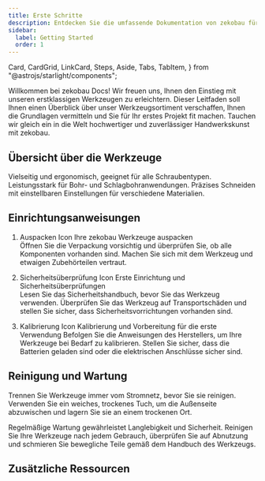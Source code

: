 ```yaml
---
title: Erste Schritte
description: Entdecken Sie die umfassende Dokumentation von zekobau für einen eingehenden Einblick in unsere erstklassigen Werkzeuge und Bauleistungen. 
sidebar:
  label: Getting Started
  order: 1
---
```


  Card,
  CardGrid,
  LinkCard,
  Steps,
  Aside,
  Tabs,
  TabItem,
} from "@astrojs/starlight/components";

Willkommen bei zekobau Docs! Wir freuen uns, Ihnen den Einstieg mit unseren erstklassigen Werkzeugen zu erleichtern. Dieser Leitfaden soll Ihnen einen Überblick über unser Werkzeugsortiment verschaffen, Ihnen die Grundlagen vermitteln und Sie für Ihr erstes Projekt fit machen. Tauchen wir gleich ein in die Welt hochwertiger und zuverlässiger Handwerkskunst mit zekobau.

## Übersicht über die Werkzeuge

<CardGrid>
  <Card title="Schraubendreher-Set" icon="seti:config">
    Vielseitig und ergonomisch, geeignet für alle Schraubentypen.
    <LinkCard title="Mehr erfahren" href="de/guides/getting-started" />
  </Card>
  <Card title="Schlagbohrmaschine" icon="seti:pipeline">
    Leistungsstark für Bohr- und Schlagbohranwendungen.
    <LinkCard title="Mehr erfahren" href="de/guides/getting-started" />
  </Card>
  <Card title="Elektrosägen" icon="seti:crystal">
    Präzises Schneiden mit einstellbaren Einstellungen für verschiedene Materialien.
    <LinkCard title="Mehr erfahren" href="de/guides/getting-started" />
  </Card>
</CardGrid>

## Einrichtungsanweisungen

<Steps>

1. Auspacken Icon Ihre zekobau Werkzeuge auspacken  
   Öffnen Sie die Verpackung vorsichtig und überprüfen Sie, ob alle Komponenten vorhanden sind. Machen Sie sich mit dem Werkzeug und etwaigen Zubehörteilen vertraut.

2. Sicherheitsüberprüfung Icon Erste Einrichtung und Sicherheitsüberprüfungen  
   Lesen Sie das Sicherheitshandbuch, bevor Sie das Werkzeug verwenden. Überprüfen Sie das Werkzeug auf Transportschäden und stellen Sie sicher, dass Sicherheitsvorrichtungen vorhanden sind.

3. Kalibrierung Icon Kalibrierung und Vorbereitung für die erste Verwendung
   Befolgen Sie die Anweisungen des Herstellers, um Ihre Werkzeuge bei Bedarf zu kalibrieren. Stellen Sie sicher, dass die Batterien geladen sind oder die elektrischen Anschlüsse sicher sind.

</Steps>


## Reinigung und Wartung

<Aside type="tip">
  Trennen Sie Werkzeuge immer vom Stromnetz, bevor Sie sie reinigen. Verwenden Sie ein weiches, trockenes Tuch, um die
  Außenseite abzuwischen und lagern Sie sie an einem trockenen Ort.
</Aside>

Regelmäßige Wartung gewährleistet Langlebigkeit und Sicherheit. Reinigen Sie Ihre Werkzeuge nach jedem Gebrauch, überprüfen Sie auf Abnutzung und schmieren Sie bewegliche Teile gemäß dem Handbuch des Werkzeugs.

## Zusätzliche Ressourcen

<LinkCard
title="Ausführliche Tutorials"
description="Tauchen Sie mit Experten-Tutorials tief in die Verwendung unserer Werkzeuge ein."
href="de/guides/getting-started"
/>

<LinkCard
title="Video-Demos"
description="Visuelle Anleitungen, um das Beste aus Ihren Werkzeugen herauszuholen."
href="de/guides/getting-started"
/>

<LinkCard
title="Garantieinformationen"
description="Verstehen Sie Ihre Deckung und wie Sie im Bedarfsfall einen Anspruch geltend machen können."
href="de/guides/getting-started"
/>